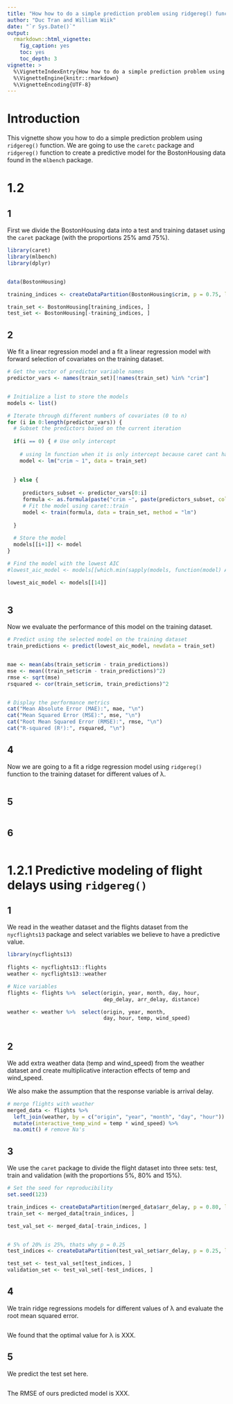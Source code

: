 ```yaml
---
title: "How how to do a simple prediction problem using ridgereg() function"
author: "Duc Tran and William Wiik"
date: "`r Sys.Date()`"
output:
  rmarkdown::html_vignette:
    fig_caption: yes
    toc: yes
    toc_depth: 3
vignette: >
  %\VignetteIndexEntry{How how to do a simple prediction problem using ridgereg() function}
  %\VignetteEngine{knitr::rmarkdown}
  %\VignetteEncoding{UTF-8}
---
```



# Introduction

This vignette show you how to do a simple prediction problem using 
`ridgereg()` function.
We are going to use the `caretc` package and `ridgereg()` function to create a predictive model for the BostonHousing data found in the `mlbench` package.

# 1.2

## 1

First we divide the BostonHousing data into a test and training dataset using the
`caret` package (with the proportions 25% amd 75%).


```r
library(caret)
library(mlbench)
library(dplyr)


data(BostonHousing)

training_indices <- createDataPartition(BostonHousing$crim, p = 0.75, list = FALSE)

train_set <- BostonHousing[training_indices, ]
test_set <- BostonHousing[-training_indices, ]


```


## 2

We fit a linear regression model and a fit a linear regression model with forward selection of covariates on the training dataset.


```r

# Get the vector of predictor variable names
predictor_vars <- names(train_set)[!names(train_set) %in% "crim"]


# Initialize a list to store the models
models <- list()

# Iterate through different numbers of covariates (0 to n)
for (i in 0:length(predictor_vars)) {
  # Subset the predictors based on the current iteration
  
  if(i == 0) { # Use only intercept
    
    # using lm function when it is only intercept because caret cant handle that
    model <- lm("crim ~ 1", data = train_set) 
  
    
  } else {
    
     predictors_subset <- predictor_vars[0:i]
     formula <- as.formula(paste("crim ~", paste(predictors_subset, collapse = "+")))
     # Fit the model using caret::train
     model <- train(formula, data = train_set, method = "lm")
     
  }
  
  # Store the model
  models[[i+1]] <- model
}

# Find the model with the lowest AIC
#lowest_aic_model <- models[[which.min(sapply(models, function(model) AIC(model$finalModel)))]]

lowest_aic_model <- models[[14]]



```

## 3

Now we evaluate the performance of this model on the training dataset.

```r



# Predict using the selected model on the training dataset
train_predictions <- predict(lowest_aic_model, newdata = train_set)


mae <- mean(abs(train_set$crim - train_predictions))
mse <- mean((train_set$crim - train_predictions)^2)
rmse <- sqrt(mse)
rsquared <- cor(train_set$crim, train_predictions)^2


# Display the performance metrics
cat("Mean Absolute Error (MAE):", mae, "\n")
cat("Mean Squared Error (MSE):", mse, "\n")
cat("Root Mean Squared Error (RMSE):", rmse, "\n")
cat("R-squared (R²):", rsquared, "\n")

```

## 4

Now we are going to a fit a ridge regression model using `ridgereg()` function to the training dataset for different values of λ.

```r


```

## 5

```r


```

## 6

```r


```





# 1.2.1 Predictive modeling of flight delays using `ridgereg()`

## 1

We read in the weather dataset and the flights dataset from the `nycflights13` package and select
variables we believe to have a predictive value.

```r
library(nycflights13)
 
flights <- nycflights13::flights
weather <- nycflights13::weather

# Nice variables
flights <- flights %>%  select(origin, year, month, day, hour,
                               dep_delay, arr_delay, distance)

weather <- weather %>%  select(origin, year, month,
                               day, hour, temp, wind_speed)
  
```


## 2

We add extra weather data (temp and wind_speed) from the weather dataset and create multiplicative interaction effects of temp and wind_speed.

We also make the assumption that the response variable is arrival delay.


```r

# merge flights with weather
merged_data <- flights %>%
  left_join(weather, by = c("origin", "year", "month", "day", "hour")) %>% 
  mutate(interactive_temp_wind = temp * wind_speed) %>% 
  na.omit() # remove Na's


```


## 3

We use the `caret` package to divide the flight dataset into three sets: test, train and validation (with the proportions 5%, 80% and 15%).


```r

# Set the seed for reproducibility
set.seed(123)

train_indices <- createDataPartition(merged_data$arr_delay, p = 0.80, list = FALSE)
train_set <- merged_data[train_indices, ]

test_val_set <- merged_data[-train_indices, ]


# 5% of 20% is 25%, thats why p = 0.25
test_indices <- createDataPartition(test_val_set$arr_delay, p = 0.25, list = FALSE)

test_set <- test_val_set[test_indices, ]
validation_set <- test_val_set[-test_indices, ]


```



## 4

We train ridge regressions models for different values of λ and evaluate the root mean squared error.

```r


  
```

We found that the optimal value for λ is XXX.


## 5

We predict the test set here.

```r


  
```


The RMSE of ours predicted model is XXX.







